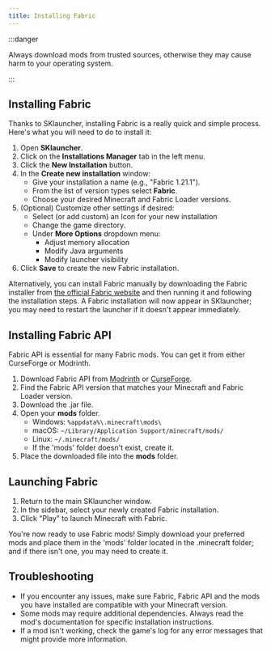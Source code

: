 ```yaml
---
title: Installing Fabric
---
```


:::danger

Always download mods from trusted sources, otherwise they may cause harm to your operating system.

:::

## Installing Fabric

Thanks to SKlauncher, installing Fabric is a really quick and simple process. Here's what you will need to do to install it:

1. Open **SKlauncher**.
2. Click on the **Installations Manager** tab in the left menu.
3. Click the **New Installation** button.
4. In the **Create new installation** window:
	- Give your installation a name (e.g., "Fabric 1.21.1").
	- From the list of version types select **Fabric**.
	- Choose your desired Minecraft and Fabric Loader versions.
5. (Optional) Customize other settings if desired:
	- Select (or add custom) an Icon for your new installation
	- Change the game directory.
	- Under **More Options** dropdown menu:
		- Adjust memory allocation
		- Modify Java arguments
		- Modify launcher visibility
6. Click **Save** to create the new Fabric installation.

Alternatively, you can install Fabric manually by downloading the Fabric installer from [the official Fabric website](https://fabricmc.net/use/installer) and then running it and following the installation steps. A Fabric installation will now appear in SKlauncher; you may need to restart the launcher if it doesn't appear immediately.

## Installing Fabric API

Fabric API is essential for many Fabric mods. You can get it from either CurseForge or Modrinth.

1. Download Fabric API from [Modrinth](https://modrinth.com/mod/fabric-api/versions) or [CurseForge](https://www.curseforge.com/minecraft/mc-mods/fabric-api/files).
2. Find the Fabric API version that matches your Minecraft and Fabric Loader version.
3. Download the .jar file.
4. Open your **mods** folder.
	- Windows: `%appdata%\.minecraft\mods\`
	- macOS: `~/Library/Application Support/minecraft/mods/`
	- Linux: `~/.minecraft/mods/`
	- If the 'mods' folder doesn't exist, create it.
5. Place the downloaded file into the **mods** folder.

## Launching Fabric
1. Return to the main SKlauncher window.
2. In the sidebar, select your newly created Fabric installation.
3. Click "Play" to launch Minecraft with Fabric.

You're now ready to use Fabric mods! Simply download your preferred mods and place them in the 'mods' folder located in the .minecraft folder; and if there isn't one, you may need to create it.

## Troubleshooting
- If you encounter any issues, make sure Fabric, Fabric API and the mods you have installed are compatible with your Minecraft version.
- Some mods may require additional dependencies. Always read the mod's documentation for specific installation instructions.
- If a mod isn't working, check the game's log for any error messages that might provide more information.
